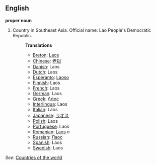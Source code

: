==English==

'''proper noun'''

# Country in Southeast Asia. Official name: Lao People's Democratic Republic.
#:'''Translations'''
#:*[[Breton]]: [[Laos]]
#:*[[Chinese]]: [[老挝]]
#:*[[Danish]]: Laos
#:*[[Dutch]]: Laos
#:*[[Esperanto]]: [[Laoso]]
#:*[[Finnish]]: Laos
#:*[[French]]: Laos
#:*[[German]]: Laos
#:*[[Greek]]: [[Λάος]]
#:*[[Interlingua]]: Laos
#:*[[Italian]]: Laos
#:*[[Japanese]]: [[ラオス]]
#:*[[Polish]]: Laos
#:*[[Portuguese]]: Laos
#:*[[Romanian]]: [[Laos]] ''n''
#:*[[Russian]]: [[Лаос]]
#:*[[Spanish]]: Laos
#:*[[Swedish]]: Laos

''See'': [[Countries of the world]]